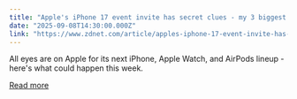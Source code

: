 ```yaml
---
title: "Apple's iPhone 17 event invite has secret clues - my 3 biggest theories for what to expect"
date: "2025-09-08T14:30:00.000Z"
link: "https://www.zdnet.com/article/apples-iphone-17-event-invite-has-secret-clues-my-3-biggest-theories-for-what-to-expect/"
---
```


All eyes are on Apple for its next iPhone, Apple Watch, and AirPods lineup - here's what could happen this week.

[Read more](https://www.zdnet.com/article/apples-iphone-17-event-invite-has-secret-clues-my-3-biggest-theories-for-what-to-expect/)
